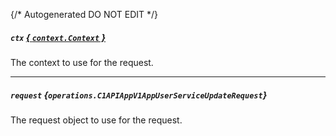 {/* Autogenerated DO NOT EDIT  */}

##### `ctx` [*{ `context.Context` }*](https://pkg.go.dev/context#Context)
The context to use for the request.

---
##### `request` *{`operations.C1APIAppV1AppUserServiceUpdateRequest`}*
The request object to use for the request.

<Collapsible openLabel={Labels.showProperties} closeLabel={Labels.hideProperties}>
  <C1APIAppV1AppUserServiceUpdateRequest />
</Collapsible>

